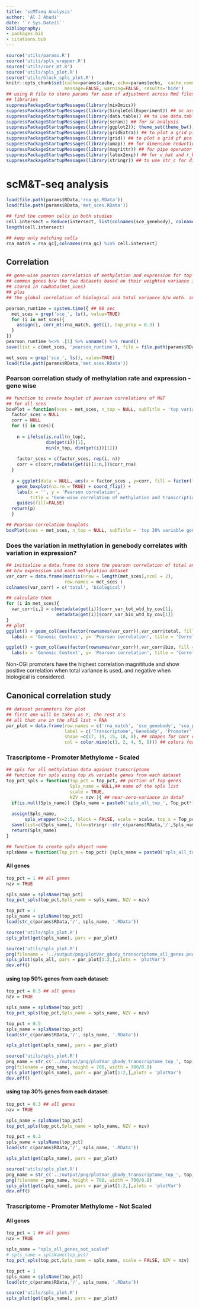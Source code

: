 ```yaml
--- 
title: 'scMTseq Analysis'
author: 'Al J Abadi'
date: '`r Sys.Date()`'
bibliography:
- packages.bib
- citations.bib
---
```


```r
source('utils/params.R')
source('utils/spls_wrapper.R')
source('utils/corr_mt.R')
source('utils/spls_plot.R')
source('utils/block_spls_plot.R')
knitr::opts_chunk$set(cache=params$cache, echo=params$echo,  cache.comment=FALSE, fig.align = 'center',
                      message=FALSE, warning=FALSE, results='hide')
## using R file to store params for ease of adjustment across Rmd files
## libraries
suppressPackageStartupMessages(library(mixOmics)) 
suppressPackageStartupMessages(library(SingleCellExperiment)) ## sc assays
suppressPackageStartupMessages(library(data.table)) ## to use data.tables
suppressPackageStartupMessages(library(scran)) ## for sc analysis
suppressPackageStartupMessages(library(ggplot2)); theme_set(theme_bw()) ## well...
suppressPackageStartupMessages(library(gridExtra)) ## to plot a grid pf pca plots
suppressPackageStartupMessages(library(grid)) ## to plot a grid pf pca plots
suppressPackageStartupMessages(library(umap)) ## for dimension reduction
suppressPackageStartupMessages(library(magrittr)) ## for pipe operator
suppressPackageStartupMessages(library(latex2exp)) ## for v_hat and r_bar labels
suppressPackageStartupMessages(library(stringr)) ## to use str_c for directories
```


# scM&T-seq analysis

```r
load(file.path(params$RData,'rna_qc.RData'))
load(file.path(params$RData,'met_sces.RData'))
```

```r
## find the common cells in both studies
cell.intersect = Reduce(intersect, list(colnames(sce_genebody), colnames(rna_qc)))
length(cell.intersect)

## keep only matching cells
rna_match = rna_qc[,colnames(rna_qc) %in% cell.intersect]
```

## Correlation

```r
## gene-wise pearson correlation of methylation and expression for top `top_prop` proportion of
## common genes b/w the two datasets based on their weighted variance in methylation datasets
## stored in rowData(met_sces)
## plus
## the global correlation of biological and total variance b/w meth. and expression for all genes in metadata(met_sce)

pearson_runtime = system.time({ ## 90 sec
  met_sces = grep('sce_', ls(), value=TRUE)
  for (i in met_sces){
    assign(i, corr_mt(rna_match, get(i), top_prop = 0.3) )
  }
})
pearson_runtime %<>% .[1] %>% unname() %>% round()
save(list = c(met_sces, 'pearson_runtime'), file = file.path(params$RData,'met_sces.RData'))
```
```r
met_sces = grep('sce_', ls(), value=TRUE)
load(file.path(params$RData,'met_sces.RData'))
```

### Pearson correlation study of methylation rate and expression - gene wise

```r
## function to create boxplot of pearson correlations of M&T
## for all sces
boxPlot = function(sces = met_sces, n_top = NULL, subTitle = 'top variable genes based on $\\hat{\\nu}$' ){
  factor_sces = NULL
  corr = NULL
  for (i in sces){
    
    n = ifelse(is.null(n_top),
               dim(get(i))[1], 
               min(n_top, dim(get(i))[1]))
    
    factor_sces = c(factor_sces, rep(i, n))
    corr = c(corr,rowData(get(i)[1:n,])$corr_rna)
  }
  
  p = ggplot(data = NULL, aes(x = factor_sces , y=corr, fill = factor(factor_sces))) + 
    geom_boxplot(na.rm = TRUE) + coord_flip() +
    labs(x = '', y = 'Pearson correlation', 
         title = 'Gene-wise correlation of methylation and transcription', subtitle = TeX(subTitle)) +
    guides(fill=FALSE)
  return(p)
  }
```
```r
## Pearson correlation boxplots
boxPlot(sces = met_sces, n_top = NULL, subTitle = 'top 30% variable genes based on $\\hat{\\nu}$' )
```

###  Does the variation in methylation in genebody correlates with variation in expression?

```r
## initialise a data.frame to store the pearson correlation of total and biological variance...
## b/w expression and each methylation dataset
var_corr = data.frame(matrix(nrow = length(met_sces),ncol = 2),
                      row.names = met_sces )
colnames(var_corr) = c('total', 'biological')

## calculate them
for (i in met_sces){
  var_corr[i,] = c(metadata(get(i))$corr_var_tot_wtd_by_cov[1],
                   metadata(get(i))$corr_var_bio_wtd_by_cov[1])
}
## plot
ggplot() + geom_col(aes(factor(rownames(var_corr)),var_corr$total, fill = factor(rownames(var_corr))), shape=23, size=4) + guides(fill=FALSE) +
  labs(x = 'Genomic Context', y= 'Pearson correlation', title = 'Correlation of total transcrption variance \n and weighted methylation variance') + coord_cartesian(ylim = c(-0.3, 0.3))

ggplot() + geom_col(aes(factor(rownames(var_corr)),var_corr$bio, fill = factor(rownames(var_corr))), shape=23, size=4) + guides(fill=FALSE) +
  labs(x = 'Genomic Context', y= 'Pearson correlation', title = 'Correlation of decomposed biological transcrption variance \n and weighted methylation variance')+ coord_cartesian(ylim = c(-0.3, 0.3))

```
Non-CGI promoters have the highest correlation magnititude and show positive correlation when total variance is used, and negative when biological is considered.

## Canonical correlation study 

```r
## dataset parameters for plot
## first one will be taken as Y, the rest X's
## all that are in the sPLS list + RNA
par_plot = data.frame(row.names = c('rna_match', 'sce_genebody', 'sce_prom', 'sce_prom_cgi', 'sce_prom_noncgi' ),
                      label = c('Transcriptome','Genebody', 'Promoter', 'Promoter (CGI)', 'Promoter (non-CGI)'),
                      shape =c(17, 19, 15, 18, 8), ## shapes for corr circ plots
                      col = color.mixo(c(1, 2, 4, 5, 8))) ## colors for corr circ plots
```

### Trascriptome - Promoter Methylome - Scaled
<!--PICKUP-->
```r
## spls for all methylation data against transcriptome
## function for spls using top x% variable genes from each dataset
top_pct_spls = function(Top_pct = top_pct, ## portion of top genes
                        Spls_name = NULL,## name of the spls list
                        scale = TRUE,
                        NZV = nzv ){ ## near-zero-variance in data?
  if(is.null(Spls_name)) {Spls_name = paste0('spls_all_top_', Top_pct*100,"pct")}
  
  assign(Spls_name,
       spls_wrapper(x=2:5, block = FALSE, scale = scale, top_x = Top_pct, top_y = Top_pct, near_zer_var = NZV))
  save(list=c(Spls_name), file=stringr::str_c(params$RData,'/',Spls_name,'.RData' ))
  return(Spls_name)
}

## function to create spls object name
splsName = function(Top_pct = top_pct) {spls_name = paste0('spls_all_top_', Top_pct*100,"pct")}
```

#### All genes

```r
top_pct = 1 ## all genes
nzv = TRUE

spls_name = splsName(top_pct)
top_pct_spls(top_pct,Spls_name = spls_name, NZV = nzv)
```

```r
top_pct = 1
spls_name = splsName(top_pct)
load(str_c(params$RData,'/', spls_name, '.RData'))
```


```r
source('utils/spls_plot.R')
spls_plot(get(spls_name), pars = par_plot)
```

```r
source('utils/spls_plot.R')
png(filename = '../output/png/plotVar_gbody_transcriptome_all_genes.png',height = 700, width = 700/0.8 )
spls_plot(spls_all, pars = par_plot[1:2,],plots = 'plotVar')
dev.off()
```

#### using top 50% genes from each dataset:

```r
top_pct = 0.5 ## all genes
nzv = TRUE

spls_name = splsName(top_pct)
top_pct_spls(top_pct,Spls_name = spls_name, NZV = nzv)
```

```r
top_pct = 0.5
spls_name = splsName(top_pct)
load(str_c(params$RData,'/', spls_name, '.RData'))
```


```r
spls_plot(get(spls_name), pars = par_plot)
```

```r
source('utils/spls_plot.R')
png_name = str_c('../output/png/plotVar_gbody_transcriptome_top_', top_pct*100, '_pct_genes_from_each.png' )
png(filename = png_name, height = 700, width = 700/0.8)
spls_plot(get(spls_name), pars = par_plot[1:2,],plots = 'plotVar')
dev.off()
```

#### using top 30% genes from each dataset:

```r
top_pct = 0.3 ## all genes
nzv = TRUE

spls_name = splsName(top_pct)
top_pct_spls(top_pct,Spls_name = spls_name, NZV = nzv)
```

```r
top_pct = 0.3
spls_name = splsName(top_pct)
load(str_c(params$RData,'/', spls_name, '.RData'))
```


```r
spls_plot(get(spls_name), pars = par_plot)
```

```r
source('utils/spls_plot.R')
png_name = str_c('../output/png/plotVar_gbody_transcriptome_top_', top_pct*100, '_pct_genes_from_each.png' )
png(filename = png_name, height = 700, width = 700/0.8)
spls_plot(get(spls_name), pars = par_plot[1:2,],plots = 'plotVar')
dev.off()
```

### Trascriptome - Promoter Methylome - Not Scaled


#### All genes

```r
top_pct = 1 ## all genes
nzv = TRUE

spls_name = "spls_all_genes_not_scaled"
# spls_name = splsName(top_pct)
top_pct_spls(top_pct,Spls_name = spls_name, scale = FALSE, NZV = nzv)
```

```r
top_pct = 1
spls_name = splsName(top_pct)
load(str_c(params$RData,'/', spls_name, '.RData'))
```


```r
source('utils/spls_plot.R')
spls_plot(get(spls_name), pars = par_plot)
```

